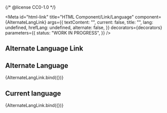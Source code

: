 {/* @license CC0-1.0 */}


<Meta
  id="html-link"
  title="HTML Component/Link/Language"
  component={AlternateLangLink}
  args={{
    textContent: "",
    current: false,
    title: "",
    lang: undefined,
    hrefLang: undefined,
    alternate: false,
  }}
  decorators={decorators}
  parameters={{
    status: "WORK IN PROGRESS",
  }}
/>

## Alternate Language Link

## Alternate Language

<Canvas>
  <Story
    name="Alternate"
    args={{
      alternate: true,
      hrefLang: "en",
      lang: "en",
      textContent: "EN",
      title: "This page in English",
    }}
  >
    {AlternateLangLink.bind({})}
  </Story>
</Canvas>

## Current language

<Canvas>
  <Story
    name="Current"
    args={{
      current: true,
      hrefLang: "en",
      lang: "en",
      textContent: "EN",
      title: "This page in English",
    }}
  >
    {AlternateLangLink.bind({})}
  </Story>
</Canvas>
